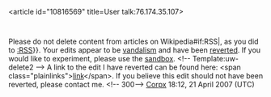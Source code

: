 <article id="10816569" title=User talk:76.174.35.107>
	<talkpage id="10816569" title="User talk:76.174.35.107">
{{{icon|[[Image:Information.svg|25px|left]] }}}Please do not delete content from articles on Wikipedia{{{{{subst|}}}#if:RSS|, as you did to [[:RSS]]}}.  Your edits appear to be  [[Wikipedia:Vandalism|vandalism]] and have been [[Help:Reverting|reverted]].  If you would like to experiment, please use the [[Wikipedia:Sandbox|sandbox]]. {{{2|Thank you.}}}&lt;!-- Template:uw-delete2 --&gt; A link to the edit I have reverted can be found here: &lt;span class=&quot;plainlinks&quot;&gt;[http://en.wikipedia.org/w/index.php?title=RSS&amp;diff=next&amp;oldid=124370182 link]&lt;/span&gt;. If you believe this edit should not have been reverted, please contact me. &lt;!-- 300--&gt; [[User:Corpx|Corpx]] 18:12, 21 April 2007 (UTC)
	</talkpage>
</article>